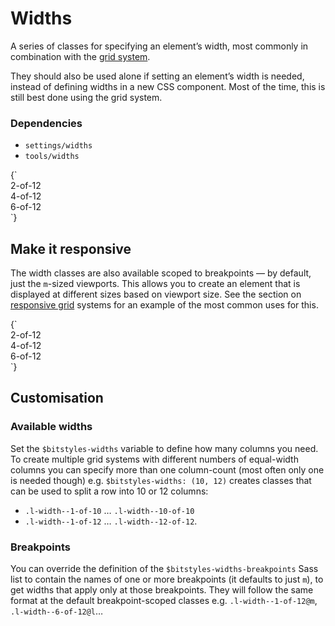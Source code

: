 
<Meta title="Layout/Widths" />

# Widths

A series of classes for specifying an element’s width, most commonly in combination with the [grid system](/?path=/story/layout-grid--grid).

They should also be used alone if setting an element’s width is needed, instead of defining widths in a new CSS component. Most of the time, this is still best done using the grid system.


### Dependencies

- `settings/widths`
- `tools/widths`

<Canvas>
  <Story name="Widths">
    {`
      <div class="l-width--2-of-12">
        <div class="u-background-color--secondary">2-of-12</div>
      </div>
      <div class="l-width--4-of-12">
        <div class="u-background-color--secondary">4-of-12</div>
      </div>
      <div class="l-width--6-of-12">
        <div class="u-background-color--secondary">6-of-12</div>
      </div>
    `}
  </Story>
</Canvas>

## Make it responsive

The width classes are also available scoped to breakpoints — by default, just the `m`-sized viewports. This allows you to create an element that is displayed at different sizes based on viewport size. See the section on [responsive grid](/?path=/story/layout-grid--responsive-grid) systems for an example of the most common uses for this.

<Canvas>
  <Story name="Widths (responsive)">
    {`
      <div class="l-width--2-of-12 l-width--6-of-12@m">
        <div class="u-background-color--secondary">2-of-12</div>
      </div>
      <div class="l-width--4-of-12 l-width--2-of-12@m">
        <div class="u-background-color--secondary">4-of-12</div>
      </div>
      <div class="l-width--6-of-12 l-width--4-of-12@m">
        <div class="u-background-color--secondary">6-of-12</div>
      </div>
    `}
  </Story>
</Canvas>

## Customisation

### Available widths

Set the `$bitstyles-widths` variable to define how many columns you need. To create multiple grid systems with different numbers of equal-width columns you can specify more than one column-count (most often only one is needed though) e.g. `$bitstyles-widths: (10, 12)` creates classes that can be used to split a row into 10 or 12 columns:

- `.l-width--1-of-10` … `.l-width--10-of-10`
- `.l-width--1-of-12` … `.l-width--12-of-12`.

### Breakpoints

You can override the definition of the `$bitstyles-widths-breakpoints` Sass list to contain the names of one or more breakpoints (it defaults to just `m`), to get widths that apply only at those breakpoints. They will follow the same format at the default breakpoint-scoped classes e.g. `.l-width--1-of-12@m`, `.l-width--6-of-12@l`…
